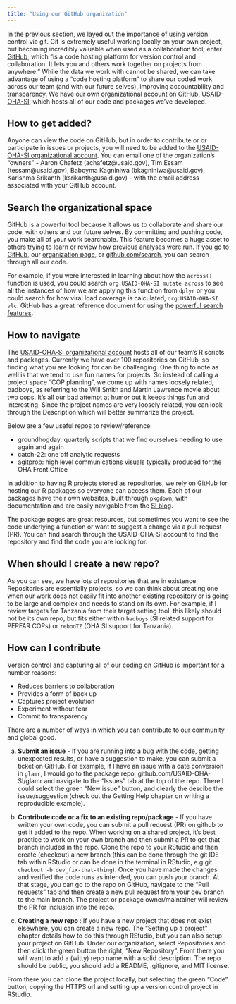 ```yaml
---
title: "Using our GitHub organization"
---
```


In the previous section, we layed out the importance of using version control via git. Git is extremely useful working locally on your own project, but becoming incredibly valuable when used as a collaboration tool; enter [GitHub](https://docs.github.com/en/get-started/quickstart/hello-world), which “is a code hosting platform for version control and collaboration. It lets you and others work together on projects from anywhere.” While the data we work with cannot be shared, we can take advantage of using a “code hosting platform” to share our coded work across our team (and with our future selves), improving accountability and transparency. We have our own organizational account on GitHub, [USAID-OHA-SI](https://github.com/USAID-OHA-SI), which hosts all of our code and packages we’ve developed.

## How to get added?

Anyone can view the code on GitHub, but in order to contribute or or participate in issues or projects, you will need to be added to the [USAID-OHA-SI organizational account](https://github.com/USAID-OHA-SI). You can email one of the organization's “owners” - Aaron Chafetz (achafetz@usaid.gov), Tim Essam (tessam@usaid.gov), Baboyma Kagniniwa (bkagniniwa@usaid.gov), Karishma Srikanth (ksrikanth@usaid.gov) - with the email address associated with your GitHub account.  

## Search the organizational space

GitHub is a powerful tool because it allows us to collaborate and share our code, with others and our future selves. By committing and pushing code, you make all of your work searchable. This feature becomes a huge asset to others trying to learn or review how previous analyses were run. If you go to [GitHub](github.com), our [organization page](https://github.com/USAID-OHA-SI), or [github.com/search](github.com/search), you can search through all our code. 

For example, if you were interested in learning about how the `across()` function is used, you could search `org:USAID-OHA-SI mutate across` to see all the instances of how we are applying this function from `dplyr` or you could search for how viral load coverage is calculated, `org:USAID-OHA-SI vlc`. GitHub has a great reference document for using the [powerful search features](https://docs.github.com/en/search-github/github-code-search/understanding-github-code-search-syntax).

## How to navigate

The [USAID-OHA-SI organizational account](https://github.com/USAID-OHA-SI) hosts all of our team’s R scripts and packages. Currently we have over 100 repositories on GitHub, so finding what you are looking for can be challenging. One thing to note as well is that we tend to use fun names for projects. So instead of calling a project space “COP planning”, we come up with names loosely related, badboys, as referring to the Will Smith and Martin Lawrence movie about two cops. It’s all our bad attempt at humor but it keeps things fun and interesting. Since the project names are very loosely related, you can look through the  Description which will better summarize the project. 

Below are a few useful repos to review/reference:

  - groundhogday: quarterly scripts that we find ourselves needing to use again and again
  - catch-22: one off analytic requests
  - agitprop: high level communications visuals typically produced for the OHA Front Office

In addition to having R projects stored as repositories, we rely on GitHub for hosting our R packages so everyone can access them. Each of our packages have their own websites, built through `pkgdown`, with documentation and are easily navigable from the [SI blog](https://usaid-oha-si.github.io/tools/).

The package pages are great resources, but sometimes you want to see the code underlying a function or want to suggest a change via a pull request (PR). You can find search through the USAID-OHA-SI account to find the repository and find the code you are looking for.

## When should I create a new repo?

As you can see, we have lots of repositories that are in existence. Repositories are essentially projects, so we can think about creating one when our work does not easily fit into another existing repository or is going to be large and complex and needs to stand on its own. For example, if I review targets for Tanzania from their target setting tool, this likely should not be its own repo, but fits either within `badboys` (SI related support for PEPFAR COPs) or `rebooTZ` (OHA SI support for Tanzania).  

## How can I contribute

Version control and capturing all of our coding on GitHub is important for a number reasons:

  - Reduces barriers to collaboration
  - Provides a form of back up
  - Captures project evolution
  - Experiment without fear
  - Commit to transparency

There are a number of ways in which you can contribute to our community and global good. 

  a. **Submit an issue** -  If you are running into a bug with the code, getting unexpected results, or have a suggestion to make, you can submit a ticket on GitHub. For example, if I have an issue with a date conversion in `glamr`, I would go to the package repo, github.com/USAID-OHA-SI/glamr and navigate to the “Issues” tab at the top of the repo. There I could select the green “New issue” button, and clearly the descibe the issue/suggestion (check out the Getting Help chapter on writing a reproducible example).

  b. **Contribute code or a fix to an existing repo/package** - If you have written your own code, you can submit a pull request (PR) on github to get it added to the repo. When working on a shared project, it’s best practice to work on your own branch and then submit a PR to get that branch included in the repo. Clone the repo to your RStudio and then create (checkout) a new branch (this can be done through the git IDE tab within RStudio or can be done in the terminal in RStudio, e.g git `checkout -b dev_fix-that-thing`). Once you have made the changes and verified the code runs as intended, you can push your branch. At that stage, you can go to the repo on GitHub, navigate to the “Pull requests” tab and then create a new pull request from your dev branch to the main branch. The project or package owner/maintainer will review the PR for inclusion into the repo.

  c. **Creating a new repo **:  If you have a new project that does not exist elsewhere, you can create a new repo. The “Setting up a project” chapter details how to do this through RStudio, but you can also setup your project on GitHub. Under our organization, select Repositories and then click the green button the right, “New Repository”. Front there you will want to add a (witty) repo name with a solid description. The repo should be public, you should add a README, .gitignore, and MIT license. 
  
From there you can clone the project locally, but  selecting the green “Code” button, copying the HTTPS url and setting up a version control project in RStudio.

